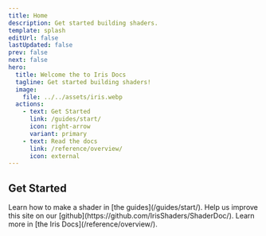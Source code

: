 ```yaml
---
title: Home
description: Get started building shaders.
template: splash
editUrl: false
lastUpdated: false
prev: false
next: false
hero:
  title: Welcome the to Iris Docs
  tagline: Get started building shaders!
  image:
    file: ../../assets/iris.webp
  actions:
    - text: Get Started
      link: /guides/start/
      icon: right-arrow
      variant: primary
    - text: Read the docs
      link: /reference/overview/
      icon: external
---
```



<div class="bg-holder">
  <div class="bg-img"></div>
</div>

## Get Started

<CardGrid stagger>
	<Card title="Update content" icon="pencil">
		Learn how to make a shader in [the guides](/guides/start/).
	</Card>
	<Card title="Add new content" icon="add-document">
		Help us improve this site on our [github](https://github.com/IrisShaders/ShaderDoc/). 
	</Card>
	<Card title="Read the docs" icon="open-book">
		Learn more in [the Iris Docs](/reference/overview/).
	</Card>
</CardGrid>
